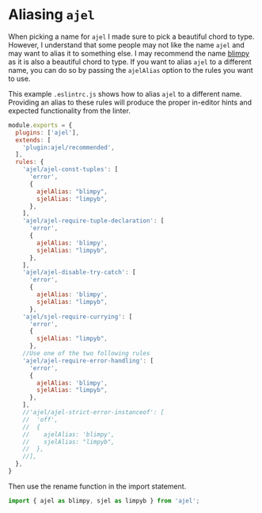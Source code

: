 # Aliasing `ajel`

When picking a name for `ajel` I made sure to pick a beautiful chord to type. However, I understand that some people may not like the name `ajel` and may want to alias it to something else.
I may recommend the name [blimpy](https://www.youtube.com/watch?v=2VOnKMJqIL0) as it is also a beautiful chord to type. If you want to alias `ajel` to a different name, you can do so by passing the `ajelAlias` option to the rules you want to use.

This example `.eslintrc.js` shows how to alias `ajel` to a different name. Providing an alias to these rules will produce the proper in-editor hints and expected functionality from the linter.

```javascript
module.exports = {
  plugins: ['ajel'],
  extends: [
    'plugin:ajel/recommended',
  ],
  rules: {
    'ajel/ajel-const-tuples': [
      'error',
      {
        ajelAlias: "blimpy",
        sjelAlias: "limpyb",
      },
    ],
    'ajel/ajel-require-tuple-declaration': [
      'error',
      {
        ajelAlias: 'blimpy',
        sjelAlias: "limpyb",
      },
    ],
    'ajel/ajel-disable-try-catch': [
      'error',
      {
        ajelAlias: 'blimpy',
        sjelAlias: "limpyb",
      },
    'ajel/sjel-require-currying': [
      'error',
      {
        sjelAlias: "limpyb",
      },
    //Use one of the two following rules
    'ajel/ajel-require-error-handling': [
      'error',
      {
        ajelAlias: 'blimpy',
        sjelAlias: "limpyb",
      },
    ],
    //'ajel/ajel-strict-error-instanceof': [
    //  'off',
    //  {
    //    ajelAlias: 'blimpy',
    //    sjelAlias: "limpyb",
    //  },
    //],
  },
}
```

Then use the rename function in the import statement.

```javascript
import { ajel as blimpy, sjel as limpyb } from 'ajel';
```
